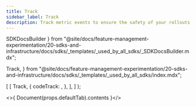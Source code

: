 ```yaml
---
title: Track
sidebar_label: Track
description: Track metric events to ensure the safety of your rollouts or run experiments.
---
```


  SDKDocsBuilder
} from "@site/docs/feature-management-experimentation/20-sdks-and-infrastructure/docs/sdks/_templates/_used_by_all_sdks/_SDKDocsBuilder.mdx";

  Track,
} from "@site/docs/feature-management-experimentation/20-sdks-and-infrastructure/docs/sdks/_templates/_used_by_all_sdks/index.mdx";


  [
    [
      Track,
      {
        codeTrack: <TrackMetricEvents defaultTab={t} />,
      },
    ],
  ]
);

<>{ Document(props.defaultTab).contents }</>